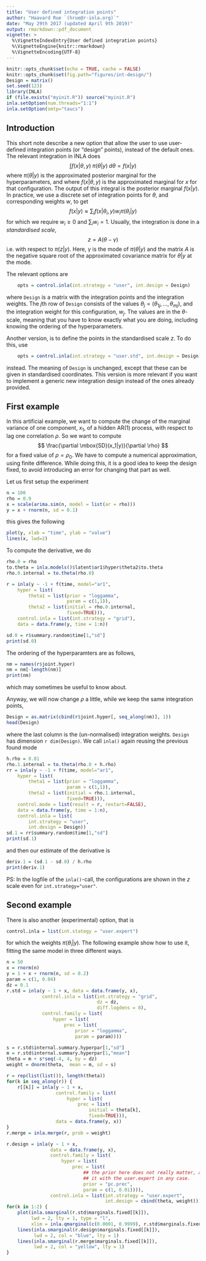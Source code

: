 ```yaml
---
title: "User defined integration points"
author: "Haavard Rue `(hrue@r-inla.org)`"
date: "May 29th 2017 (updated April 9th 2019)"
output: rmarkdown::pdf_document
vignette: >
  %\VignetteIndexEntry{User defined integration points}
  %\VignetteEngine{knitr::rmarkdown}
  %\VignetteEncoding{UTF-8} 
---
```


```r
knitr::opts_chunk$set(echo = TRUE, cache = FALSE)
knitr::opts_chunk$set(fig.path="figures/int-design/")
Design = matrix()
set.seed(123)
library(INLA)
if (file.exists("myinit.R")) source("myinit.R")
inla.setOption(num.threads="1:1")
inla.setOption(smtp="taucs")
```

## Introduction

This short note describe a new option that allow the user to use
user-defined integration points (or "design" points), instead of the
default ones. The relevant integration in INLA does
$$
	\int f(x | \theta, y) \; \pi(\theta | y)
		\;
			d\theta = f(x | y)
$$
where $\pi(\theta | y)$ is the approximated posterior marginal for the
hyperparameters, and where $f(x | \theta, y)$ is the approximated
marginal for $x$ for that configuration.
The output of this integral is the posterior marginal $f(x|y)$.
In practice, we use a discrete set of integration points for $\theta$,
and corresponding weights $w$, to  get
$$
	f(x|y) \approx \sum_i f(x|\theta_i, y) w_i \pi(\theta_i | y)
$$
for which we require $w_i \ge 0$ and $\sum_i w_i = 1$.
Usually, the integration is done in a *standardised scale*,
$$
z = A(\theta - \gamma)
$$
i.e.\ with respect to $\pi(z|y)$. Here, 
$\gamma$ is the mode of $\pi(\theta|y)$ and the matrix $A$ is
the negative square root of the approximated covariance matrix for $\theta|y$
at the mode. 

The relevant options
are
```r
	opts = control.inla(int.strategy = "user", int.design = Design)
```
where `Design` is a matrix with the integration points and the
integration weights. The $j$th row of `Design` consists of the values
$\theta_j = (\theta_{1j}, \ldots, \theta_{mj})$, and the integration
weight for this configuration, $w_j$. The values are in the
$\theta$-scale, meaning that you have to know exactly what you are
doing, including knowing the ordering of the hyperparameters.

Another version, is to define the points in the standardised scale
$z$. To do this, use
```r
	opts = control.inla(int.strategy = "user.std", int.design = Design)
```
instead. The meaning of `Design` is unchanged, except that these can
be given in standardised coordinates.
This version is more relevant if you want to
implement a generic new integration design instead of the ones
already provided.

## First example 

In this artificial example, we want to compute the change of the
marginal variance of one component, $x_1$, of a hidden AR$(1)$
process, with respect to lag one correlation $\rho$. So we want to
compute
$$
\frac{\partial \mbox{SD}(x_1|y)}{\partial \rho}
$$
for a fixed value of $\rho = \rho_0$.
We have to compute a numerical approximation, using finite difference.
While doing this, it is a good idea to keep the design fixed, to avoid
introducing an error for changing that part as well.

Let us first setup the experiment
```r
n = 100
rho = 0.9
x = scale(arima.sim(n, model = list(ar = rho)))
y = x + rnorm(n, sd = 0.1)
```
this gives the following
```r
plot(y, xlab = "time", ylab = "value")
lines(x, lwd=2)
```
To compute the derivative, we do
```r
rho.0 = rho
to.theta = inla.models()$latent$ar1$hyper$theta2$to.theta
rho.0.internal = to.theta(rho.0)

r = inla(y ~ -1 + f(time, model="ar1",
	hyper = list(
		theta1 = list(prior = "loggamma",
		              param = c(1,1)),
	    theta2 = list(initial = rho.0.internal,
		              fixed=TRUE))),
    control.inla = list(int.strategy = "grid"),
	data = data.frame(y, time = 1:n))

sd.0 = r$summary.random$time[1,"sd"]
print(sd.0)
```
The ordering of the hyperparamters are as follows,
```r
nm = names(r$joint.hyper)
nm = nm[-length(nm)]
print(nm)
```
which may sometimes be useful to know about.

Anyway, we will now change $\rho$ a little, while we keep the same
integration
points,
```r
Design = as.matrix(cbind(r$joint.hyper[, seq_along(nm)], 1))
head(Design)
```
where the last column is the (un-normalised) integration weights.
`Design` has dimension `r dim(Design)`.
We  call `inla()` again reusing the previous found mode
```r
h.rho = 0.01
rho.1.internal = to.theta(rho.0 + h.rho)
rr = inla(y ~ -1 + f(time, model="ar1",
	hyper = list(
		theta1 = list(prior = "loggamma",
		              param = c(1,1)),
	    theta2 = list(initial = rho.1.internal,
		              fixed=TRUE))),
	control.mode = list(result = r, restart=FALSE),	
    data = data.frame(y, time = 1:n),
	control.inla = list(
		int.strategy = "user",
		int.design = Design))
sd.1 = rr$summary.random$time[1,"sd"]
print(sd.1)
```
and then our estimate of the derivative is
```r
deriv.1 = (sd.1 - sd.0) / h.rho
print(deriv.1)
```

PS: In the logfile of the `inla()`-call, the configurations are shown
in the $z$ scale even for `int.strategy="user"`.


## Second example

There is also another (experimental) option, that is
```r
control.inla = list(int.stategy = "user.expert")
```
for which the weights \textbf{includes}  $\pi(\theta_i | y)$. The
following example show how to use it, fitting the same model in three
different ways. 
```r
n = 50
x = rnorm(n)
y = 1 + x + rnorm(n, sd = 0.2)
param = c(1, 0.04)
dz = 0.1
r.std = inla(y ~ 1 + x, data = data.frame(y, x),
             control.inla = list(int.strategy = "grid",
                                 dz = dz,
                                 diff.logdens = 8), 
             control.family = list(
                 hyper = list(
                     prec = list(
                         prior = "loggamma",
                         param = param))))

s = r.std$internal.summary.hyperpar[1,"sd"]
m = r.std$internal.summary.hyperpar[1,"mean"]
theta = m + s*seq(-4, 4, by = dz)
weight = dnorm(theta,  mean = m, sd = s)

r = rep(list(list()), length(theta))
for(k in seq_along(r)) {
    r[[k]] = inla(y ~ 1 + x,
                  control.family = list(
                      hyper = list(
                          prec = list(
                              initial = theta[k],
                              fixed=TRUE))),
                  data = data.frame(y, x))
}
r.merge = inla.merge(r, prob = weight)

r.design = inla(y ~ 1 + x,
                data = data.frame(y, x),
                control.family = list(
                    hyper = list(
                        prec = list(
                            ## the prior here does not really matter, as we will override
                            ## it with the user.expert in any case.
                            prior = "pc.prec",
                            param = c(1, 0.01)))), 
                control.inla = list(int.strategy = "user.expert",
                                    int.design = cbind(theta, weight)))
for(k in 1:2) {
    plot(inla.smarginal(r.std$marginals.fixed[[k]]),
         lwd = 2, lty = 1, type = "l", 
         xlim = inla.qmarginal(c(0.0001, 0.9999), r.std$marginals.fixed[[k]]))
    lines(inla.smarginal(r.design$marginals.fixed[[k]]),
          lwd = 2, col = "blue", lty = 1)
    lines(inla.smarginal(r.merge$marginals.fixed[[k]]),
          lwd = 2, col = "yellow", lty = 1)
}
```
